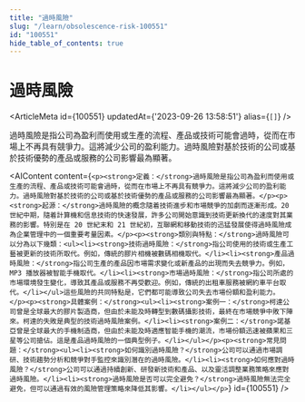 ```yaml
---
title: "過時風險"
slug: "/learn/obsolescence-risk-100551"
id: "100551"
hide_table_of_contents: true
---
```



# 過時風險

<ArticleMeta id={100551} updatedAt={'2023-09-26 13:58:51'} alias={`[]`} />
<div className='border-solid border-b border-t-0 my-4 border-[var(--ifm-color-gray-300)]' />

過時風險是指公司為盈利而使用或生產的流程、產品或技術可能會過時，從而在市場上不再具有競爭力。這將減少公司的盈利能力。過時風險對基於技術的公司或基於技術優勢的產品或服務的公司影響最為顯著。

<AIContent content={`<p><strong>定義：</strong>過時風險是指公司為盈利而使用或生產的流程、產品或技術可能會過時，從而在市場上不再具有競爭力。這將減少公司的盈利能力。過時風險對基於技術的公司或基於技術優勢的產品或服務的公司影響最為顯著。</p><p><strong>起源：</strong>過時風險的概念隨着技術進步和市場競爭的加劇而逐漸形成。20 世紀中期，隨着計算機和信息技術的快速發展，許多公司開始意識到技術更新換代的速度對其業務的影響。特別是在 20 世紀末和 21 世紀初，互聯網和移動技術的迅猛發展使得過時風險成為企業管理中的一個重要考量因素。</p><p><strong>類別與特點：</strong>過時風險可以分為以下幾類：<ul><li><strong>技術過時風險：</strong>指公司使用的技術或生產工藝被更新的技術所取代。例如，傳統的膠片相機被數碼相機取代。</li><li><strong>產品過時風險：</strong>指公司生產的產品因市場需求變化或新產品的出現而失去競爭力。例如，MP3 播放器被智能手機取代。</li><li><strong>市場過時風險：</strong>指公司所處的市場環境發生變化，導致其產品或服務不再受歡迎。例如，傳統的出租車服務被網約車平台取代。</li></ul>這些風險的共同特點是，它們都可能導致公司失去市場份額和盈利能力。</p><p><strong>具體案例：</strong><ul><li><strong>案例一：</strong>柯達公司曾是全球最大的膠片製造商，但由於未能及時轉型到數碼攝影技術，最終在市場競爭中敗下陣來。柯達的失敗是典型的技術過時風險案例。</li><li><strong>案例二：</strong>諾基亞曾是全球最大的手機制造商，但由於未能及時適應智能手機的潮流，市場份額迅速被蘋果和三星等公司搶佔。這是產品過時風險的一個典型例子。</li></ul></p><p><strong>常見問題：</strong><ul><li><strong>如何識別過時風險？</strong>公司可以通過市場調研、技術趨勢分析和競爭對手監控來識別潛在的過時風險。</li><li><strong>如何應對過時風險？</strong>公司可以通過持續創新、研發新技術和產品、以及靈活調整業務策略來應對過時風險。</li><li><strong>過時風險是否可以完全避免？</strong>過時風險無法完全避免，但可以通過有效的風險管理策略來降低其影響。</li></ul></p>`} id={100551} />
